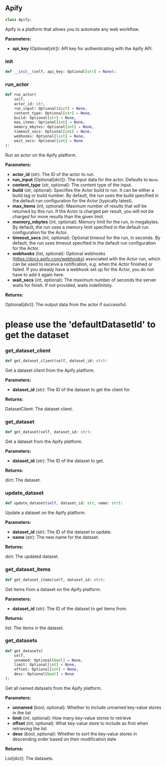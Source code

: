 <a id="camel.loaders.apify_reader"></a>

<a id="camel.loaders.apify_reader.Apify"></a>

## Apify

```python
class Apify:
```

Apify is a platform that allows you to automate any web workflow.

**Parameters:**

- **api_key** (Optional[str]): API key for authenticating with the Apify API.

<a id="camel.loaders.apify_reader.Apify.__init__"></a>

### __init__

```python
def __init__(self, api_key: Optional[str] = None):
```

<a id="camel.loaders.apify_reader.Apify.run_actor"></a>

### run_actor

```python
def run_actor(
    self,
    actor_id: str,
    run_input: Optional[dict] = None,
    content_type: Optional[str] = None,
    build: Optional[str] = None,
    max_items: Optional[int] = None,
    memory_mbytes: Optional[int] = None,
    timeout_secs: Optional[int] = None,
    webhooks: Optional[list] = None,
    wait_secs: Optional[int] = None
):
```

Run an actor on the Apify platform.

**Parameters:**

- **actor_id** (str): The ID of the actor to run.
- **run_input** (Optional[dict]): The input data for the actor. Defaults to `None`.
- **content_type** (str, optional): The content type of the input.
- **build** (str, optional): Specifies the Actor build to run. It can be either a build tag or build number. By default, the run uses the build specified in the default run configuration for the Actor (typically latest).
- **max_items** (int, optional): Maximum number of results that will be returned by this run. If the Actor is charged per result, you will not be charged for more results than the given limit.
- **memory_mbytes** (int, optional): Memory limit for the run, in megabytes. By default, the run uses a memory limit specified in the default run configuration for the Actor.
- **timeout_secs** (int, optional): Optional timeout for the run, in seconds. By default, the run uses timeout specified in the default run configuration for the Actor.
- **webhooks** (list, optional): Optional webhooks (https://docs.apify.com/webhooks) associated with the Actor run, which can be used to receive a notification, e.g. when the Actor finished or failed. If you already have a webhook set up for the Actor, you do not have to add it again here.
- **wait_secs** (int, optional): The maximum number of seconds the server waits for finish. If not provided, waits indefinitely.

**Returns:**

  Optional[dict]: The output data from the actor if successful.
# please use the 'defaultDatasetId' to get the dataset

<a id="camel.loaders.apify_reader.Apify.get_dataset_client"></a>

### get_dataset_client

```python
def get_dataset_client(self, dataset_id: str):
```

Get a dataset client from the Apify platform.

**Parameters:**

- **dataset_id** (str): The ID of the dataset to get the client for.

**Returns:**

  DatasetClient: The dataset client.

<a id="camel.loaders.apify_reader.Apify.get_dataset"></a>

### get_dataset

```python
def get_dataset(self, dataset_id: str):
```

Get a dataset from the Apify platform.

**Parameters:**

- **dataset_id** (str): The ID of the dataset to get.

**Returns:**

  dict: The dataset.

<a id="camel.loaders.apify_reader.Apify.update_dataset"></a>

### update_dataset

```python
def update_dataset(self, dataset_id: str, name: str):
```

Update a dataset on the Apify platform.

**Parameters:**

- **dataset_id** (str): The ID of the dataset to update.
- **name** (str): The new name for the dataset.

**Returns:**

  dict: The updated dataset.

<a id="camel.loaders.apify_reader.Apify.get_dataset_items"></a>

### get_dataset_items

```python
def get_dataset_items(self, dataset_id: str):
```

Get items from a dataset on the Apify platform.

**Parameters:**

- **dataset_id** (str): The ID of the dataset to get items from.

**Returns:**

  list: The items in the dataset.

<a id="camel.loaders.apify_reader.Apify.get_datasets"></a>

### get_datasets

```python
def get_datasets(
    self,
    unnamed: Optional[bool] = None,
    limit: Optional[int] = None,
    offset: Optional[int] = None,
    desc: Optional[bool] = None
):
```

Get all named datasets from the Apify platform.

**Parameters:**

- **unnamed** (bool, optional): Whether to include unnamed key-value stores in the list
- **limit** (int, optional): How many key-value stores to retrieve
- **offset** (int, optional): What key-value store to include as first when retrieving the list
- **desc** (bool, optional): Whether to sort the key-value stores in descending order based on their modification date

**Returns:**

  List[dict]: The datasets.
